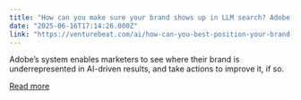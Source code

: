 ```yaml
---
title: "How can you make sure your brand shows up in LLM search? Adobe’s new LLM Optimizer seeks to provide the tools"
date: "2025-06-16T17:14:26.000Z"
link: "https://venturebeat.com/ai/how-can-you-best-position-your-brand-for-discovery-in-llm-search-adobes-new-llm-optimizer-seeks-to-provide-the-tools/"
---
```


Adobe’s system enables marketers to see where their brand is underrepresented in AI-driven results, and take actions to improve it, if so.

[Read more](https://venturebeat.com/ai/how-can-you-best-position-your-brand-for-discovery-in-llm-search-adobes-new-llm-optimizer-seeks-to-provide-the-tools/)
